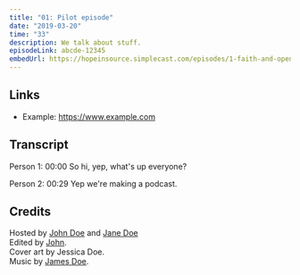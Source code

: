 ```yaml
---
title: "01: Pilot episode"
date: "2019-03-20"
time: "33"
description: We talk about stuff.
episodeLink: abcde-12345
embedUrl: https://hopeinsource.simplecast.com/episodes/1-faith-and-open-source-10d618f0
---
```


## Links

- Example: https://www.example.com

## Transcript

Person 1: 00:00 So hi, yep, what's up everyone?

Person 2: 00:29 Yep we're making a podcast.

## Credits

Hosted by [John Doe](#) and [Jane Doe](#)<br />
Edited by [John](https://twitter.com/left_pad). <br />
Cover art by Jessica Doe. <br />
Music by [James Doe](#).
